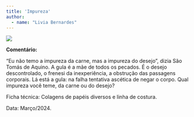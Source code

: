 ```yaml
---
title: 'Impureza'
author: 
  - name: "Livia Bernardes"
---
```


![](images/Colagem_ Impureza - Livia Marciano.jpg)

**Comentário: **

“Eu não temo a impureza da carne, mas a impureza do desejo”, dizia São Tomás de Aquino.
A gula é a mãe de todos os pecados. É o desejo descontrolado, o frenesi da inexperiência, a obstrução das passagens corporais. Lá está a gula: na falha tentativa ascética de negar o corpo. Qual impureza você teme, da carne ou do desejo? 

Ficha técnica: Colagens de papéis diversos e linha de costura. 

Data: Março/2024. 


<a href="https://instagram.com/liviamrcn"><i class="bi bi-instagram"></i></a>
